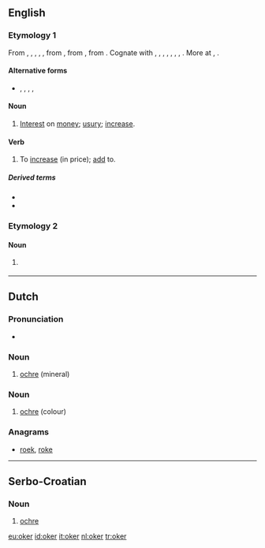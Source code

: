 ==English==

===Etymology 1===
From {{etyl|enm|en}} {{term|oker|lang=enm}}, {{term|okur|lang=enm}}, {{term|okir|lang=enm}}, {{term|okyr|lang=enm}}, {{term|ocker|lang=enm}}, from {{etyl|non|en}} {{term|ókr||usury|lang=non}}, from {{etyl|gem-pro|en}} {{term/t|gem-pro|*wōkraz||progeny, earnings, profit}}, from {{etyl|ine-pro|en}} {{term/t|ine-pro|*h₂weg-||to add, increase}}. Cognate with {{etyl|sco|-}} {{term|ocker||usury|lang=sco}}, {{etyl|is|-}} {{term|ókur||usury|lang=is}}, {{etyl|sv|-}} {{term|ocker||usury|lang=sv}}, {{etyl|de|-}} {{term|Wucher||usury, profiteering, racket|lang=de}}, {{etyl|nl|-}} {{term|woeker||usury|lang=nl}}, {{etyl|ang|-}} {{term|wocor|wōcor|increase, growth, fruit, usury|lang=ang}}, {{etyl|got|-}} {{term|||tr=wōkrs|interest, usury, tax|lang=got}}, {{etyl|la|-}} {{term|augere||to increase|lang=la}}. More at {{l|en|eke}}, {{l|en|wax}}.

====Alternative forms====
* {{l|en|ocker}}, {{l|en|occur}}, {{l|en|ockar}}, {{l|en|okir}}, {{l|en|okkir}}

====Noun====
{{en-noun}}

# {{context|Now|_|chiefly|_|dialectal|lang=en}} [[interest|Interest]] on [[money]]; [[usury]]; [[increase]].

====Verb====
{{en-verb}}

# {{context|transitive|Now|_|chiefly|_|dialectal|lang=en}} To [[increase]] (in price); [[add]] to.

=====Derived terms=====
* {{l|en|okerer}}
* {{l|en|okering}}

===Etymology 2===

====Noun====
{{en-noun}}

# {{context|mineralogy|lang=en}} {{alternative form of|ocher}}

{{Webster 1913}}

----

==Dutch==

===Pronunciation===
* {{audio|nl-oker.ogg|oker}}

===Noun===
{{nl-noun|m|okers|-}}

# [[ochre]] (mineral)

===Noun===
{{nl-noun|n|-|-}}

# [[ochre]] (colour)

===Anagrams===
* [[roek#Dutch|roek]], [[roke#Dutch|roke]]

----

==Serbo-Croatian==

===Noun===
{{sh-noun|r|g=m|окер}}

# [[ochre]]

[[eu:oker]]
[[id:oker]]
[[it:oker]]
[[nl:oker]]
[[tr:oker]]